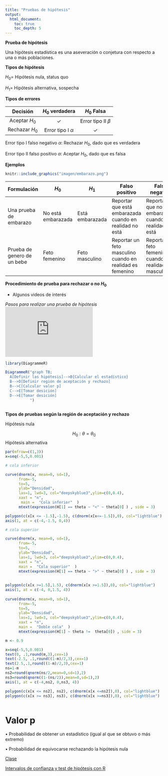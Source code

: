 ```yaml
---
title: "Pruebas de hipótesis"
output:
  html_document:
    toc: true
    toc_depth: 5
---
```



**Prueba de hipótesis**

Una hipótesis estadística es una aseveración o conjetura con respecto a una o más poblaciones.


**Tipos de hipótesis**



$H_0$= Hipótesis nula, status quo

$H_1$= Hipótesis alternativa, sospecha




**Tipos de errores**

|Decisión|$H_0$ verdadera|$H_0$ Falsa|
|:------:|:-------------:|:---------:|
|Aceptar $H_0$|$\checkmark$ | Error tipo II $\beta$|
|Rechazar $H_0$|Error tipo I $\alpha$|$\checkmark$|




Error tipo I falso negativo $\alpha$: Rechazar $H_0$, dado que es verdadera

Error tipo II falso positivo $\alpha$: Aceptar $H_0$, dado que es falsa

**Ejemplos**


```r
knitr::include_graphics("imagen/embarazo.png")
```

 
|Formulación     |             $H_0$|          $H_1$| Falso positivo|Falso negativo|
|----------------|------------------|---------------|--------------------|--------------------|
|Una prueba de embarazo|No está embarazada|Está embarazada|Reportar que está embarazada cuando en realidad no está|Reportar que no está embarazada cuando en realidad lo está|
|Prueba de genero de un bebe|Feto femenino|Feto masculino|Reportar un feto masculino cuando en realidad es femenino|Reportar un feto femenino cuando en realidad es masculino|

**Procedimiento de prueba para rechazar o no $H_0$**

- Algunos videos de interés

*Pasos para realizar una prueba de hipótesis*
<iframe width="280" height="160" src="https://www.youtube.com/embed/zP6JsuHm9Hg?list=RDCMUCMLQ_dQirjjwPjR8skwX3gA" title="YouTube video player" frameborder="0" allow="accelerometer; autoplay; clipboard-write; encrypted-media; gyroscope; picture-in-picture" allowfullscreen></iframe>


```r
library(DiagrammeR)

DiagrammeR("graph TB;
  A[Definir las hipótesis]-->B{Calcular el estadístico}
  B-->D[Definir región de aceptación y rechazo]
  B-->C[Calcular valor p]
  C-->E[Tomar desición]
  D-->E[Tomar desición]
           ")
            
```



**Tipos de pruebas según la región de aceptación y rechazo**

Hipótesis nula

$$H_0:\theta=\theta_0$$
Hipótesis alternativa


```r

par(mfrow=c(1,3))
x=seq(-5,5,0.001)

# cola inferior

curve(dnorm(x, mean=0, sd=1),
      from=-5,
      to=5,
      ylab="Densidad",
      las=1, lwd=3, col="deepskyblue3",ylim=c(0,0.4),
      xaxt = "n",
       main =  "Cola inferior"  )
      mtext(expression(H[1] == theta ~ "<" ~ theta[0] ) , side = 3)

polygon(c(x[x <= -1.5],-1.5), c(dnorm(x[x<=-1.5]),0), col="lightblue")
axis(1, at = c(-4,-1.5, 0,4))

# cola superior

curve(dnorm(x, mean=0, sd=1),
      from=-5,
      to=5,
      ylab="Densidad",
      las=1, lwd=3, col="deepskyblue3",ylim=c(0,0.4),
      xaxt = "n",
      main =  "Cola superior"  )
      mtext(expression(H[1] == theta ~ ">" ~ theta[0] ) , side = 3)
      
      
polygon(c(x[x >=1.5],1.5), c(dnorm(x[x >=1.5]),0), col="lightblue")
axis(1, at = c(-4, 0,1.5, 4))
     
curve(dnorm(x, mean=0, sd=1),
      from=-5,
      to=5,
      ylab="Densidad",
      las=1, lwd=3, col="deepskyblue3",ylim=c(0,0.4),
      xaxt = "n",
      main =  "Doble cola"  )
      mtext(expression(H[1] ~ theta !=  theta[0]) , side = 3)

m <- 0.9

x=seq(-5,5,0.001)
text(0, .1,round(m,3),cex=1)
text(-2.5, .1,round((1-m)/2,3),cex=1)
text(2.5,.1,round((1-m)/2,3),cex=1)
ns=1-m
ns2=round(qnorm(ns/2,mean=0,sd=1),2)
ns3=round(qnorm((1-(ns/2)),mean=0,sd=1),2)
axis(1, at = c(-4,ns2, 0,ns3, 4))

polygon(c(x[x <= ns2], ns2), c(dnorm(x[x <=ns2]),0), col="lightblue")
polygon(c(x[x >= ns3], ns3), c(dnorm(x[x >=ns3]),0), col="lightblue")



```


# Valor p

• Probabilidad de obtener un estadístico (igual al que se obtuvo o más extremo)

• Probabilidad de equivocarse rechazando la hipótesis nula


[Clase](https://github.com/estadisticaITM/estadisticaITM.github.io/blob/master/pruebas%20de%20hip%C3%B3tesis%20JTG.pdf)  

[Intervalos de confianza y test de hipótesis con R](https://github.com/estadisticaITM/estadisticaITM.github.io/blob/master/INTERVALOS%20DE%20CONFIANZA%20Y%20TEST%20DE%20HIPOTESIS%20CON%20R.pdf)



